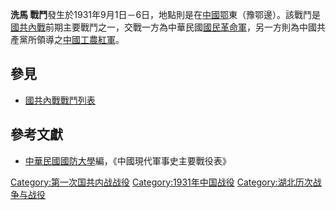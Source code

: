 {{Infobox Military Conflict|
campaign=|
image=|
caption=|
conflict=洗馬戰鬥|
partof=[[國共內戰|國共內戰]]|
date=1931年9月1日－6日|
place=[[中國|中國]]鄂東（豫鄂邊）|
result=共產紅軍攻擊國軍，不過因寡眾懸殊，國軍傷亡千餘人，共軍則傷亡4000|
combatant1=中華民國國民革命軍41師|
combatant2=中國共產黨紅軍12師| 
commander1=[[丁治盤|丁治盤]]|
commander2=[[蕭方|蕭方]]|
strength1=|
strength2=|
casualties1=1000|
casualties2=4000|
}}
'''洗馬 戰鬥'''發生於1931年9月1日－6日，地點則是在[[中國|中國]][[湖北省|鄂]]東（豫鄂邊）。該戰鬥是[[第一次国共内战|國共內戰]]前期主要戰鬥之一，交戰一方為中華民國[[國民革命軍|國民革命軍]]，另一方則為中國共產黨所領導之[[中國工農紅軍|中國工農紅軍]]。
==參見==
*[[國共內戰戰鬥列表|國共內戰戰鬥列表]]
==參考文獻==
*[[中華民國|中華民國]][[國防大學_(臺灣)|國防大學]]編，《中國現代軍事史主要戰役表》

[[Category:第一次国共内战战役|Category:第一次国共内战战役]]
[[Category:1931年中国战役|Category:1931年中国战役]]
[[Category:湖北历次战争与战役|Category:湖北历次战争与战役]]